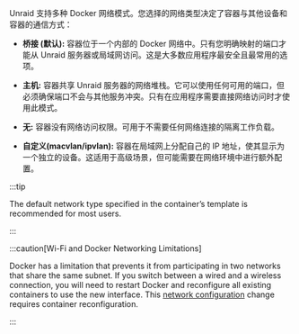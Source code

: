 Unraid 支持多种 Docker 网络模式。您选择的网络类型决定了容器与其他设备和容器的通信方式：

- **桥接 (默认):** 容器位于一个内部的 Docker 网络中。只有您明确映射的端口才能从 Unraid 服务器或局域网访问。这是大多数应用程序最安全且最常用的选项。

- **主机:** 容器共享 Unraid 服务器的网络堆栈。它可以使用任何可用的端口，但必须确保端口不会与其他服务冲突。只有在应用程序需要直接网络访问时才使用此模式。

- **无:** 容器没有网络访问权限。可用于不需要任何网络连接的隔离工作负载。

- **自定义(macvlan/ipvlan):** 容器在局域网上分配自己的 IP 地址，使其显示为一个独立的设备。这适用于高级场景，但可能需要在网络环境中进行额外配置。

:::tip

The default network type specified in the container’s template is recommended for most users.

:::

:::caution[Wi-Fi and Docker Networking Limitations]

Docker has a limitation that prevents it from participating in two networks that share the same subnet. If you switch between a wired and a wireless connection, you will need to restart Docker and reconfigure all existing containers to use the new interface. This [network configuration](/unraid-os/system-administration/secure-your-server/securing-your-connection) change requires container reconfiguration.

:::
